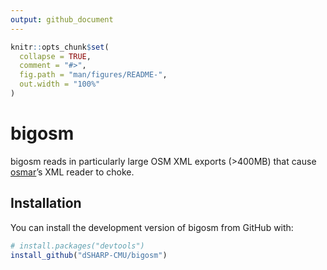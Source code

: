 ```yaml
---
output: github_document
---
```


<!-- README.md is generated from README.Rmd. Please edit that file -->

```r
knitr::opts_chunk$set(
  collapse = TRUE,
  comment = "#>",
  fig.path = "man/figures/README-",
  out.width = "100%"
)
```
# bigosm

bigosm reads in particularly large OSM XML exports (>400MB) that cause [osmar]'s XML reader to choke.

## Installation

You can install the development version of bigosm from GitHub with:

```r
# install.packages("devtools")
install_github("dSHARP-CMU/bigosm")
```

[osmar]: https://cran.r-project.org/package=osmar
